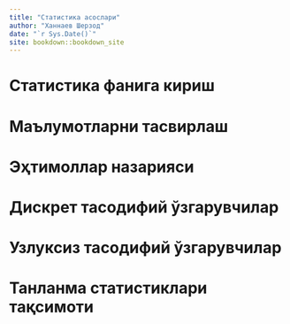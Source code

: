 ```yaml
--- 
title: "Статистика асослари"
author: "Ханнаев Шерзод"
date: "`r Sys.Date()`"
site: bookdown::bookdown_site
---
```


# Статистика фанига кириш {-}


<!--chapter:end:index.Rmd-->

# Маълумотларни тасвирлаш {-}


<!--chapter:end:02-tears.Rmd-->

# Эҳтимоллар назарияси {-}

<!--chapter:end:03-race.Rmd-->

# Дискрет тасодифий ўзгарувчилар {-}

<!--chapter:end:04-discret.Rmd-->

# Узлуксиз тасодифий ўзгарувчилар {-}

<!--chapter:end:05-continuous.Rmd-->

# Танланма статистиклари тақсимоти {-}

<!--chapter:end:06-distofsamstat.Rmd-->

